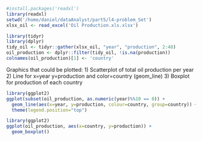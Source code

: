 ```r
#install.packages('readxl')
library(readxl)
setwd('/home/daniel/dataAnalyst/part5/l4-problem_Set')
xlsx_oil <- read_excel('Oil Production.xls.xlsx')
```

```r
library(tidyr)
library(dplyr)
tidy_oil <- tidyr::gather(xlsx_oil, "year", "production", 2:48)
oil_production <- dplyr::filter(tidy_oil, !is.na(production))
colnames(oil_production)[1] <- 'country'
```
Graphics that could be plotted:
1) Scatterplot of total oil production per year
2) Line for x=year y=production and color=country (geom_line)
3) Boxplot for production of each country

```r
library(ggplot2)
ggplot(subset(oil_production, as.numeric(year)%%10 == 0)) +
  geom_line(aes(x=year, y=production, colour=country, group=country)) +
  theme(legend.position="top")

```

```r
library(ggplot2)
ggplot(oil_production, aes(x=country, y=production)) +
  geom_boxplot()
```

